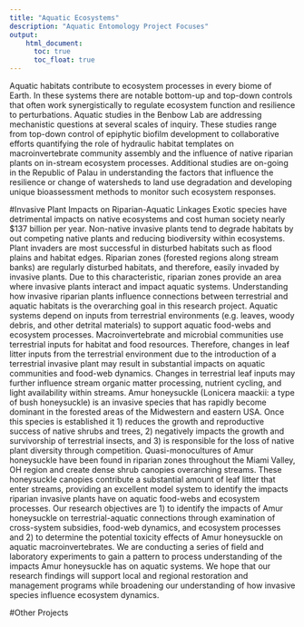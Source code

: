 ```yaml
---
title: "Aquatic Ecosystems"
description: "Aquatic Entomology Project Focuses"
output:
    html_document:
      toc: true
      toc_float: true
---
```


Aquatic habitats contribute to ecosystem processes in every biome of Earth. In these systems there are notable bottom-up and top-down controls that often work synergistically to regulate ecosystem function and resilience to perturbations. Aquatic studies in the Benbow Lab are addressing mechanistic questions at several scales of inquiry. These studies range from top-down control of epiphytic biofilm development to collaborative efforts quantifying the role of hydraulic habitat templates on macroinvertebrate community assembly and the influence of native riparian plants on in-stream ecosystem processes. Additional studies are on-going in the Republic of Palau in understanding the factors that influence the resilience or change of watersheds to land use degradation and developing unique bioassessment methods to monitor such ecosystem responses.

#Invasive Plant Impacts on Riparian-Aquatic Linkages
Exotic species have detrimental impacts on native ecosystems and cost human society nearly $137 billion per year.  Non-native invasive plants tend to degrade habitats by out competing native plants and reducing biodiversity within ecosystems.  Plant invaders are most successful in disturbed habitats such as flood plains and habitat edges.  Riparian zones (forested regions along stream banks) are regularly disturbed habitats, and therefore, easily invaded by invasive plants.  Due to this characteristic, riparian zones provide an area where invasive plants interact and impact aquatic systems.  Understanding how invasive riparian plants influence connections between terrestrial and aquatic habitats is the overarching goal in this research project. Aquatic systems depend on inputs from terrestrial environments (e.g. leaves, woody debris, and other detrital materials) to support aquatic food-webs and ecosystem processes.  Macroinvertebrate and microbial communities use terrestrial inputs for habitat and food resources.  Therefore, changes in leaf litter inputs from the terrestrial environment due to the introduction of a terrestrial invasive plant may result in substantial impacts on aquatic communities and food-web dynamics.  Changes in terrestrial leaf inputs may further influence stream organic matter processing, nutrient cycling, and light availability within streams. Amur honeysuckle (Lonicera maackii: a type of bush honeysuckle) is an invasive species that has rapidly become dominant in the forested areas of the Midwestern and eastern USA.  Once this species is established it 1) reduces the growth and reproductive success of native shrubs and trees, 2) negatively impacts the growth and survivorship of terrestrial insects, and 3) is responsible for the loss of native plant diversity through competition.  Quasi-monocultures of Amur honeysuckle have been found in riparian zones throughout the Miami Valley, OH region and create dense shrub canopies overarching streams.  These honeysuckle canopies contribute a substantial amount of leaf litter that enter streams, providing an excellent model system to identify the impacts riparian invasive plants have on aquatic food-webs and ecosystem processes. Our research objectives are 1) to identify the impacts of Amur honeysuckle on terrestrial-aquatic connections through examination of cross-system subsidies, food-web dynamics, and ecosystem processes and 2) to determine the potential toxicity effects of Amur honeysuckle on aquatic macroinvertebrates.  We are conducting a series of field and laboratory experiments to gain a pattern to process understanding of the impacts Amur honeysuckle has on aquatic systems.  We hope that our research findings will support local and regional restoration and management programs while broadening our understanding of how invasive species influence ecosystem dynamics.

#Other Projects
